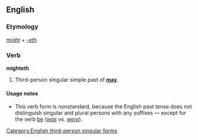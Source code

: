 ==English==

===Etymology===
[[might]] + [[-eth]]

===Verb===
'''mighteth'''

# {{context|archaic|nonstandard}} Third-person singular simple past of '''[[may]]'''.

====Usage notes====
*This verb form is nonstandard, because the English past tense does not distinguish singular and plural persons with any suffixes &mdash; except for the verb [[be]] (''[[was]]'' vs. ''[[were]]'').

[[Category:English third-person singular forms]]